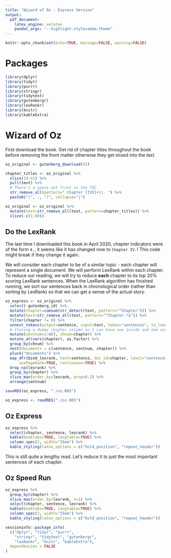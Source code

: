 ---
title: "Wizard of Oz - Express Version"
output:
  pdf_document:
    latex_engine: xelatex
    pandoc_args: "--highlight-style=adam.theme"
---

```{r, echo=FALSE}
knitr::opts_chunk$set(echo=TRUE, message=FALSE, warning=FALSE)
```

# Packages

```{r}
library(dplyr)
library(tidyr)
library(purrr)
library(stringr)
library(tidytext)
library(gutenbergr)
library(lexRankr)
library(knitr)
library(kableExtra)
```

# Wizard of Oz

First download the book. Get rid of chapter titles throughout the book before removing the front matter otherwise they get mixed into the text.

```{r, eval=FALSE}
oz_original <- gutenberg_download(55)

chapter_titles <- oz_original %>%
  slice(19:42) %>%
  pull(text) %>%
  # There's a space out front in the TOC
  str_remove_all(pattern=" Chapter [IVX]+\\. ") %>%
  paste0("(", ., ")", collapse="|")

oz_original <- oz_original %>%
  mutate(text=str_remove_all(text, pattern=chapter_titles)) %>%
  slice(-c(1:80))
```

## Do the LexRank

The last time I downloaded this book in April 2020, chapter indicators were of the form `4.`, it seems like it has changed now to `Chapter IV.`! This
code might break if they change it again.

We will consider each chapter to be of a similar topic - each chapter will represent a single document. We will perform LexRank within each chapter.
To reduce our reading, we will try to reduce **each** chapter to its top 20% scoring LexRank sentences. When the LexRank algorithm has finished running, 
we sort our sentences back in chronological order (rather than sorting by LexRank) so that we can get a sense of the actual story.

```{r, eval=FALSE}
oz_express <- oz_original %>%
  select(-gutenberg_id) %>%
  mutate(chapter=cumsum(str_detect(text, pattern="^Chapter"))) %>%
  mutate(text=str_remove_all(text, pattern="^Chapter.*$")) %>%
  filter(chapter != 0) %>%
  unnest_tokens(output=sentence, input=text, token="sentences", to_lower=FALSE) %>%
  # Cloning a dummy chapter column so I can have one inside and one outside after nesting
  mutate(sentnum=1:n(), chnum=chapter) %>%
  mutate_at(vars(chapter), as.factor) %>%
  group_by(chnum) %>%
  nest(documents = c(sentence, sentnum, chapter)) %>%
  pluck("documents") %>%
  map_dfr(bind_lexrank, text=sentence, doc_id=chapter, level="sentences",
      usePageRank=TRUE, continuous=TRUE) %>%
  drop_na(lexrank) %>%
  group_by(chapter) %>%
  slice_max(order_by=lexrank, prop=0.2) %>%
  arrange(sentnum)
```

```{r, eval=FALSE, include=FALSE}
saveRDS(oz_express, "./oz.RDS")
```

```{r, echo=FALSE}
oz_express <- readRDS("./oz.RDS")
```

## Oz Express

```{r}
oz_express %>% 
  select(chapter, sentence, lexrank) %>%
  kable(booktabs=TRUE, longtable=TRUE) %>% 
  column_spec(2, width="35em") %>% 
  kable_styling(latex_options = c("hold_position", "repeat_header"))
```

This is still quite a lengthy read. Let's reduce it to just the most important sentences of each chapter.

\newpage

## Oz Speed Run

```{r}
oz_express %>%
  group_by(chapter) %>%
  slice_max(order_by=lexrank, n=1) %>%
  select(chapter, sentence, lexrank) %>%
  kable(booktabs=TRUE, longtable=TRUE) %>%
  column_spec(2, width="35em") %>%
  kable_styling(latex_options = c("hold_position", "repeat_header"))
```

\newpage

```{r, echo=FALSE}
sessioninfo::package_info(
  c("dplyr", "tidyr", "purrr",
    "stringr", "tidytext", "gutenbergr",
    "lexRankr", "knitr", "kableExtra"),
  dependencies = FALSE
)
```
